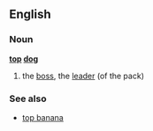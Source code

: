==English==
===Noun===
'''[[top]] [[dog]]'''
#the [[boss]], the [[leader]] (of the pack)

===See also===
*[[top banana]]